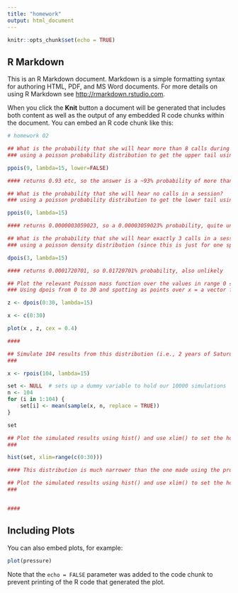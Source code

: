 ```yaml
---
title: "homework"
output: html_document
---
```


```r
knitr::opts_chunk$set(echo = TRUE)
```

## R Markdown

This is an R Markdown document. Markdown is a simple formatting syntax for authoring HTML, PDF, and MS Word documents. For more details on using R Markdown see <http://rmarkdown.rstudio.com>.

When you click the **Knit** button a document will be generated that includes both content as well as the output of any embedded R code chunks within the document. You can embed an R code chunk like this:

```r
# homework 02

## What is the probability that she will hear more than 8 calls during any given session?
### using a poisson probability distribution to get the upper tail using 9 position along the distribution because that's how I interpretted "more than 8"

ppois(9, lambda=15, lower=FALSE) 

#### returns 0.93 etc, so the answer is a ~93% probability of more than 8 assuming the mean is accurate

## What is the probability that she will hear no calls in a session?
### using a poisson probability distribution to get the lower tail using 0 as the position along the distribution

ppois(0, lambda=15)

#### returns 0.0000003059023, so a 0.00003059023% probability, quite unlikely

## What is the probability that she will hear exactly 3 calls in a session?
### using a poisson density distribution (since this is just for one specific value) to get the probability of hearing exactly 3 calls

dpois(3, lambda=15)

#### returns 0.0001720701, so 0.01720701% probability, also unlikely

## Plot the relevant Poisson mass function over the values in range 0 ≤ x ≤ 30
### Using dpois from 0 to 30 and spotting as points over x = a vector from 0 to 30

z <- dpois(0:30, lambda=15)

x <- c(0:30)

plot(x , z, cex = 0.4)

####

## Simulate 104 results from this distribution (i.e., 2 years of Saturday monitoring sessions).
### 

x <- rpois(104, lambda=15)

set <- NULL  # sets up a dummy variable to hold our 10000 simulations
n <- 104
for (i in 1:104) {
    set[i] <- mean(sample(x, n, replace = TRUE))
}

set

## Plot the simulated results using hist() and use xlim() to set the horizontal limits to be from 0 to 30. How does your histogram compare to the shape of the probability mass function you plotted above?
###

hist(set, xlim=range(c(0:30)))

#### This distribution is much narrower than the one made using the probability mass function. This happens because increasing the sample size or number of simulated values tightens the distribution and decreases SE

## Plot the simulated results using hist() and use xlim() to set the horizontal limits to be from 0 to 30. How does your histogram compare to the shape of the probability mass function you plotted above?
### 


####

```

## Including Plots

You can also embed plots, for example:

```r
plot(pressure)
```

Note that the `echo = FALSE` parameter was added to the code chunk to prevent printing of the R code that generated the plot.
